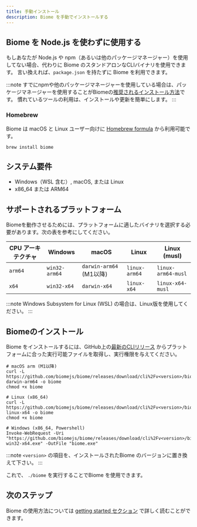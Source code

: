 ```yaml
---
title: 手動インストール
description: Biome を手動でインストールする
---
```


## Biome を Node.js を使わずに使用する

もしあなたが Node.js や npm（あるいは他のパッケージマネージャー）を使用してない場合、代わりに Biome のスタンドアロンなCLIバイナリを使用できます。
言い換えれば、`package.json` を持たずに Biome を利用できます。

:::note
すでにnpmや他のパッケージマネージャーを使用している場合は、パッケージマネージャーを使用することがBiomeの[推奨されるインストール方法](/ja/guides/getting-started#installation)です。
慣れているツールの利用は、インストールや更新を簡単にします。
:::

### Homebrew

Biome は macOS と Linux ユーザー向けに [Homebrew formula](https://formulae.brew.sh/formula/biome) から利用可能です。

```shell
brew install biome
```

## システム要件

- Windows（WSL 含む）, macOS, または Linux
- x86_64 または ARM64

## サポートされるプラットフォーム

Biomeを動作させるためには、プラットフォームに適したバイナリを選択する必要があります。次の表を参考にしてください。

| CPU アーキテクチャ | Windows       | macOS                        | Linux         | Linux (musl)       |
| ------------------ | ------------- | ---------------------------- | ------------- | ------------------ |
| `arm64`            | `win32-arm64` | `darwin-arm64` (M1以降)      | `linux-arm64` | `linux-arm64-musl` |
| `x64`              | `win32-x64`   | `darwin-x64`                 | `linux-x64`   | `linux-x64-musl`   |

:::note
Windows Subsystem for Linux (WSL) の場合は、Linux版を使用してください。
:::

## Biomeのインストール

Biome をインストールするには、GitHub上の[最新のCLIリリース](https://github.com/biomejs/biome/releases) からプラットフォームに合った実行可能ファイルを取得し、実行権限を与えてください。

```shell
# macOS arm (M1以降)
curl -L https://github.com/biomejs/biome/releases/download/cli%2Fv<version>/biome-darwin-arm64 -o biome
chmod +x biome

# Linux (x86_64)
curl -L https://github.com/biomejs/biome/releases/download/cli%2Fv<version>/biome-linux-x64 -o biome
chmod +x biome

# Windows (x86_64, Powershell)
Invoke-WebRequest -Uri "https://github.com/biomejs/biome/releases/download/cli%2Fv<version>/biome-win32-x64.exe" -OutFile "biome.exe"
```

:::note
`<version>` の項目を、インストールされたBiome のバージョンに置き換えて下さい。
:::

これで、 `./biome` を実行することでBiome を使用できます。

## 次のステップ

Biome の使用方法については [getting started セクション](/ja/guides/getting-started#next-steps) で詳しく読むことができます。
